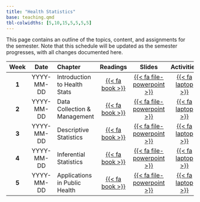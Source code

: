 ```yaml
---
title: "Health Statistics"
base: teaching.qmd
tbl-colwidths: [5,10,15,5,5,5,5]
---
```


This page contains an outline of the topics, content, and assignments for the semester. Note that this schedule will be updated as the semester progresses, with all changes documented here.

::: column-body
| **Week** |  **Date**  | **Chapter**                    |            **Readings**             |            **Slides**            |          **Activities**          |            **Assignments**        |
|:-------:|:----------:|:------------------------------|:-----------------------------------:|:---------------------------------:|:--------------------------------:|:----------------------------------:|
|  **1**  | YYYY-MM-DD | Introduction to Health Stats  | [{{< fa book >}}](#){.unclickable-button} | [{{< fa file-powerpoint >}}](#){.unclickable-button} | [{{< fa laptop >}}](#){.unclickable-button} | [{{< fa users-rectangle >}}](#){.unclickable-button} |
|  **2**  | YYYY-MM-DD | Data Collection & Management  | [{{< fa book >}}](#){.unclickable-button} | [{{< fa file-powerpoint >}}](#){.unclickable-button} | [{{< fa laptop >}}](#){.unclickable-button} | [{{< fa users-rectangle >}}](#){.unclickable-button} |
|  **3**  | YYYY-MM-DD | Descriptive Statistics         | [{{< fa book >}}](#){.unclickable-button} | [{{< fa file-powerpoint >}}](#){.unclickable-button} | [{{< fa laptop >}}](#){.unclickable-button} | [{{< fa users-rectangle >}}](#){.unclickable-button} |
|  **4**  | YYYY-MM-DD | Inferential Statistics         | [{{< fa book >}}](#){.unclickable-button} | [{{< fa file-powerpoint >}}](#){.unclickable-button} | [{{< fa laptop >}}](#){.unclickable-button} | [{{< fa users-rectangle >}}](#){.unclickable-button} |
|  **5**  | YYYY-MM-DD | Applications in Public Health  | [{{< fa book >}}](#){.unclickable-button} | [{{< fa file-powerpoint >}}](#){.unclickable-button} | [{{< fa laptop >}}](#){.unclickable-button} | [{{< fa users-rectangle >}}](#){.unclickable-button} |
:::
